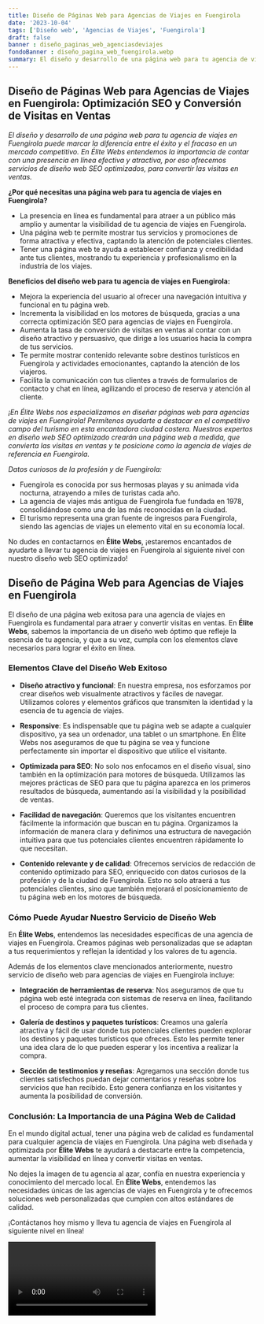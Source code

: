 ```yaml
---
title: Diseño de Páginas Web para Agencias de Viajes en Fuengirola
date: '2023-10-04'
tags: ['Diseño web', 'Agencias de Viajes', 'Fuengirola']
draft: false
banner : diseño_paginas_web_agenciasdeviajes
fondoBanner : diseño_pagina_web_fuengirola.webp
summary: El diseño y desarrollo de una página web para tu agencia de viajes en Fuengirola puede marcar la diferencia entre el éxito y el fracaso en un mercado competitivo. En Élite Webs entendemos la importancia de contar con una presencia en línea efectiva y atractiva, por eso ofrecemos servicios de diseño web SEO optimizados, para convertir las visitas en ventas.
---
```


## Diseño de Páginas Web para Agencias de Viajes en Fuengirola: Optimización SEO y Conversión de Visitas en Ventas

*El diseño y desarrollo de una página web para tu agencia de viajes en Fuengirola puede marcar la diferencia entre el éxito y el fracaso en un mercado competitivo. En Élite Webs entendemos la importancia de contar con una presencia en línea efectiva y atractiva, por eso ofrecemos servicios de diseño web SEO optimizados, para convertir las visitas en ventas.*

**¿Por qué necesitas una página web para tu agencia de viajes en Fuengirola?**

- La presencia en línea es fundamental para atraer a un público más amplio y aumentar la visibilidad de tu agencia de viajes en Fuengirola.
- Una página web te permite mostrar tus servicios y promociones de forma atractiva y efectiva, captando la atención de potenciales clientes.
- Tener una página web te ayuda a establecer confianza y credibilidad ante tus clientes, mostrando tu experiencia y profesionalismo en la industria de los viajes.

**Beneficios del diseño web para tu agencia de viajes en Fuengirola:**

- Mejora la experiencia del usuario al ofrecer una navegación intuitiva y funcional en tu página web.
- Incrementa la visibilidad en los motores de búsqueda, gracias a una correcta optimización SEO para agencias de viajes en Fuengirola.
- Aumenta la tasa de conversión de visitas en ventas al contar con un diseño atractivo y persuasivo, que dirige a los usuarios hacia la compra de tus servicios.
- Te permite mostrar contenido relevante sobre destinos turísticos en Fuengirola y actividades emocionantes, captando la atención de los viajeros.
- Facilita la comunicación con tus clientes a través de formularios de contacto y chat en línea, agilizando el proceso de reserva y atención al cliente.

*¡En Élite Webs nos especializamos en diseñar páginas web para agencias de viajes en Fuengirola! Permítenos ayudarte a destacar en el competitivo campo del turismo en esta encantadora ciudad costera. Nuestros expertos en diseño web SEO optimizado crearán una página web a medida, que convierta las visitas en ventas y te posicione como la agencia de viajes de referencia en Fuengirola.*

*Datos curiosos de la profesión y de Fuengirola:*

- Fuengirola es conocida por sus hermosas playas y su animada vida nocturna, atrayendo a miles de turistas cada año.
- La agencia de viajes más antigua de Fuengirola fue fundada en 1978, consolidándose como una de las más reconocidas en la ciudad.
- El turismo representa una gran fuente de ingresos para Fuengirola, siendo las agencias de viajes un elemento vital en su economía local.

No dudes en contactarnos en **Élite Webs**, ¡estaremos encantados de ayudarte a llevar tu agencia de viajes en Fuengirola al siguiente nivel con nuestro diseño web SEO optimizado!

<GifSeo />

<Cta />

## Diseño de Página Web para Agencias de Viajes en Fuengirola

El diseño de una página web exitosa para una agencia de viajes en Fuengirola es fundamental para atraer y convertir visitas en ventas. En **Élite Webs**, sabemos la importancia de un diseño web óptimo que refleje la esencia de tu agencia, y que a su vez, cumpla con los elementos clave necesarios para lograr el éxito en línea.

### Elementos Clave del Diseño Web Exitoso

- **Diseño atractivo y funcional**: En nuestra empresa, nos esforzamos por crear diseños web visualmente atractivos y fáciles de navegar. Utilizamos colores y elementos gráficos que transmiten la identidad y la esencia de tu agencia de viajes.

- **Responsive**: Es indispensable que tu página web se adapte a cualquier dispositivo, ya sea un ordenador, una tablet o un smartphone. En Élite Webs nos aseguramos de que tu página se vea y funcione perfectamente sin importar el dispositivo que utilice el visitante.

- **Optimizada para SEO**: No solo nos enfocamos en el diseño visual, sino también en la optimización para motores de búsqueda. Utilizamos las mejores prácticas de SEO para que tu página aparezca en los primeros resultados de búsqueda, aumentando así la visibilidad y la posibilidad de ventas.

- **Facilidad de navegación**: Queremos que los visitantes encuentren fácilmente la información que buscan en tu página. Organizamos la información de manera clara y definimos una estructura de navegación intuitiva para que tus potenciales clientes encuentren rápidamente lo que necesitan.

- **Contenido relevante y de calidad**: Ofrecemos servicios de redacción de contenido optimizado para SEO, enriquecido con datos curiosos de la profesión y de la ciudad de Fuengirola. Esto no solo atraerá a tus potenciales clientes, sino que también mejorará el posicionamiento de tu página web en los motores de búsqueda.

### Cómo Puede Ayudar Nuestro Servicio de Diseño Web

En **Élite Webs**, entendemos las necesidades específicas de una agencia de viajes en Fuengirola. Creamos páginas web personalizadas que se adaptan a tus requerimientos y reflejan la identidad y los valores de tu agencia.

Además de los elementos clave mencionados anteriormente, nuestro servicio de diseño web para agencias de viajes en Fuengirola incluye:

- **Integración de herramientas de reserva**: Nos aseguramos de que tu página web esté integrada con sistemas de reserva en línea, facilitando el proceso de compra para tus clientes.

- **Galería de destinos y paquetes turísticos**: Creamos una galería atractiva y fácil de usar donde tus potenciales clientes pueden explorar los destinos y paquetes turísticos que ofreces. Esto les permite tener una idea clara de lo que pueden esperar y los incentiva a realizar la compra.

- **Sección de testimonios y reseñas**: Agregamos una sección donde tus clientes satisfechos puedan dejar comentarios y reseñas sobre los servicios que han recibido. Esto genera confianza en los visitantes y aumenta la posibilidad de conversión.

### Conclusión: La Importancia de una Página Web de Calidad

En el mundo digital actual, tener una página web de calidad es fundamental para cualquier agencia de viajes en Fuengirola. Una página web diseñada y optimizada por **Élite Webs** te ayudará a destacarte entre la competencia, aumentar la visibilidad en línea y convertir visitas en ventas.

No dejes la imagen de tu agencia al azar, confía en nuestra experiencia y conocimiento del mercado local. En **Élite Webs**, entendemos las necesidades únicas de las agencias de viajes en Fuengirola y te ofrecemos soluciones web personalizadas que cumplen con altos estándares de calidad.

¡Contáctanos hoy mismo y lleva tu agencia de viajes en Fuengirola al siguiente nivel en línea!

<Video />

<CtaBot job='Agencias de Viajes' city='Fuengirola'/>

<Gmaps query='Fuengirola+españa+maps' />